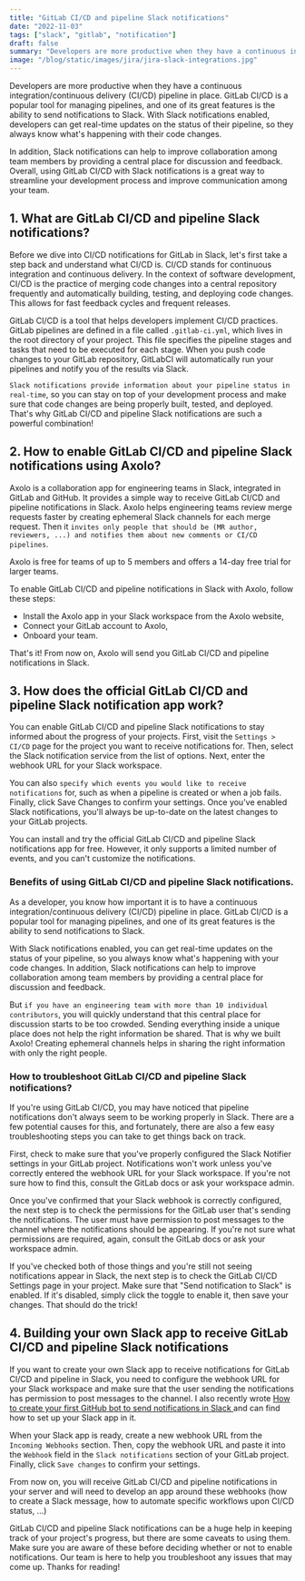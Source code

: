 ```yaml
---
title: "GitLab CI/CD and pipeline Slack notifications"
date: "2022-11-03"
tags: ["slack", "gitlab", "notification"]
draft: false
summary: "Developers are more productive when they have a continuous integration/continuous delivery (CI/CD) pipeline in place. GitLab CI/CD is a popular tool for managing pipelines, and one of its great features is the ability to send notifications to Slack. With Slack notifications enabled, developers can get real-time updates on the status of their pipeline, so they always know what's happening with their code changes. In addition, Slack notifications can help to improve collaboration among team members by providing a central place for discussion and feedback."
image: "/blog/static/images/jira/jira-slack-integrations.jpg"
---
```


<ImageContainer
  alt="Photo by Pankaj Pantel on Unsplash"
  src="/blog/static/images/gitlab/PankajPantelUnsplash.jpg"
  classNameDiv="mx-10 sm:mx-28"
  classNameImage=""
  width={4470}
  height={2980}
/>

Developers are more productive when they have a continuous integration/continuous delivery (CI/CD) pipeline in place. GitLab CI/CD is a popular tool for managing pipelines, and one of its great features is the ability to send notifications to Slack. With Slack notifications enabled, developers can get real-time updates on the status of their pipeline, so they always know what's happening with their code changes.

In addition, Slack notifications can help to improve collaboration among team members by providing a central place for discussion and feedback. Overall, using GitLab CI/CD with Slack notifications is a great way to streamline your development process and improve communication among your team.

<TOCInline toc={props.toc} toHeading={2} asDisclosure />

## 1. What are GitLab CI/CD and pipeline Slack notifications?

Before we dive into CI/CD notifications for GitLab in Slack, let's first take a step back and understand what CI/CD is. CI/CD stands for continuous integration and continuous delivery. In the context of software development, CI/CD is the practice of merging code changes into a central repository frequently and automatically building, testing, and deploying code changes. This allows for fast feedback cycles and frequent releases.

GitLab CI/CD is a tool that helps developers implement CI/CD practices. GitLab pipelines are defined in a file called `.gitlab-ci.yml`, which lives in the root directory of your project. This file specifies the pipeline stages and tasks that need to be executed for each stage. When you push code changes to your GitLab repository, GitLabCI will automatically run your pipelines and notify you of the results via Slack.

`Slack notifications provide information about your pipeline status in real-time`, so you can stay on top of your development process and make sure that code changes are being properly built, tested, and deployed. That's why GitLab CI/CD and pipeline Slack notifications are such a powerful combination!

<ImageContainer
  alt="Slack-notifications"
  src="/blog/static/images/gitlab/Slack-notifications.webp"
  classNameDiv="mx-10 sm:mx-28"
  classNameImage=""
  width={1051}
  height={696}
/>

## 2. How to enable GitLab CI/CD and pipeline Slack notifications using Axolo?

Axolo is a collaboration app for engineering teams in Slack, integrated in GitLab and GitHub. It provides a simple way to receive GitLab CI/CD and pipeline notifications in Slack. Axolo helps engineering teams review merge requests faster by creating ephemeral Slack channels for each merge request. Then it `invites only people that should be (MR author, reviewers, ...) and notifies them about new comments or CI/CD pipelines`.

Axolo is free for teams of up to 5 members and offers a 14-day free trial for larger teams.

<ImageContainer
  alt="cicd-pipeline-gitlab"
  src="/blog/static/images/gitlab/cicd-pipeline-gitlab.png"
  classNameDiv="mx-10 sm:mx-48"
  classNameImage=""
  width={1576}
  height={1418}
/>

To enable GitLab CI/CD and pipeline notifications in Slack with Axolo, follow these steps:

- Install the Axolo app in your Slack workspace from the Axolo website,
- Connect your GitLab account to Axolo,
- Onboard your team.

That's it! From now on, Axolo will send you GitLab CI/CD and pipeline notifications in Slack.

<div style={{ display: "flex", justifyContent: "center" }}>
  <AddToSlack purple />
</div>

## 3. How does the official GitLab CI/CD and pipeline Slack notification app work?

<ImageContainer
  alt="gitlab_logo"
  src="/blog/static/images/gitlab/gitlab_logo.png"
  classNameDiv="mx-24 sm:mx-80"
  classNameImage=""
  width={512}
  height={512}
/>

You can enable GitLab CI/CD and pipeline Slack notifications to stay informed about the progress of your projects. First, visit the `Settings > CI/CD` page for the project you want to receive notifications for. Then, select the Slack notification service from the list of options. Next, enter the webhook URL for your Slack workspace.

You can also `specify which events you would like to receive notifications` for, such as when a pipeline is created or when a job fails. Finally, click Save Changes to confirm your settings. Once you've enabled Slack notifications, you'll always be up-to-date on the latest changes to your GitLab projects.

You can install and try the official <NoFollowLink url="https://getchaos.slack.com/apps/A676ADMV5-gitlab?tab=more_info">GitLab CI/CD and pipeline Slack notifications app</NoFollowLink> for free. However, it only supports a limited number of events, and you can't customize the notifications.

### Benefits of using GitLab CI/CD and pipeline Slack notifications.

As a developer, you know how important it is to have a continuous integration/continuous delivery (CI/CD) pipeline in place. GitLab CI/CD is a popular tool for managing pipelines, and one of its great features is the ability to send notifications to Slack.

With Slack notifications enabled, you can get real-time updates on the status of your pipeline, so you always know what's happening with your code changes. In addition, Slack notifications can help to improve collaboration among team members by providing a central place for discussion and feedback.

But `if you have an engineering team with more than 10 individual contributors`, you will quickly understand that this central place for discussion starts to be too crowded. Sending everything inside a unique place does not help the right information be shared. That is why we built Axolo! Creating ephemeral channels helps in sharing the right information with only the right people.

### How to troubleshoot GitLab CI/CD and pipeline Slack notifications?

If you're using GitLab CI/CD, you may have noticed that pipeline notifications don't always seem to be working properly in Slack. There are a few potential causes for this, and fortunately, there are also a few easy troubleshooting steps you can take to get things back on track.

First, check to make sure that you've properly configured the Slack Notifier settings in your GitLab project. Notifications won't work unless you've correctly entered the webhook URL for your Slack workspace. If you're not sure how to find this, consult the GitLab docs or ask your workspace admin.

Once you've confirmed that your Slack webhook is correctly configured, the next step is to check the permissions for the GitLab user that's sending the notifications. The user must have permission to post messages to the channel where the notifications should be appearing. If you're not sure what permissions are required, again, consult the GitLab docs or ask your workspace admin.

If you've checked both of those things and you're still not seeing notifications appear in Slack, the next step is to check the GitLab CI/CD Settings page in your project. Make sure that "Send notification to Slack" is enabled. If it's disabled, simply click the toggle to enable it, then save your changes. That should do the trick!

## 4. Building your own Slack app to receive GitLab CI/CD and pipeline Slack notifications

If you want to create your own Slack app to receive notifications for GitLab CI/CD and pipeline in Slack, you need to configure the webhook URL for your Slack workspace and make sure that the user sending the notifications has permission to post messages to the channel. I also recently wrote [How to create your first GitHub bot to send notifications in Slack
](https://axolo.co/blog/p/create-your-first-github-bot) and can find how to set up your Slack app in it.

<ImageContainer
  alt="gitlab slack bot architecture"
  src="/blog/static/images/gitlab/gitlab_slack_bot_architecture.png"
  classNameDiv="mx-2 sm:mx-28"
  classNameImage=""
  width={1380}
  height={1153}
/>

When your Slack app is ready, create a new webhook URL from the `Incoming Webhooks` section. Then, copy the webhook URL and paste it into the `Webhook` field in the `Slack notifications` section of your GitLab project. Finally, click `Save changes` to confirm your settings.

From now on, you will receive GitLab CI/CD and pipeline notifications in your server and will need to develop an app around these webhooks (how to create a Slack message, how to automate specific workflows upon CI/CD status, ...)

<CTABanner type="learn" />

GitLab CI/CD and pipeline Slack notifications can be a huge help in keeping track of your project's progress, but there are some caveats to using them. Make sure you are aware of these before deciding whether or not to enable notifications. Our team is here to help you troubleshoot any issues that may come up. Thanks for reading!
